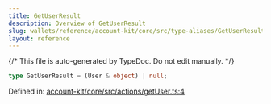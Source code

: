 ```yaml
---
title: GetUserResult
description: Overview of GetUserResult
slug: wallets/reference/account-kit/core/src/type-aliases/GetUserResult
layout: reference
---
```


{/* This file is auto-generated by TypeDoc. Do not edit manually. */}

```ts
type GetUserResult = (User & object) | null;
```

Defined in: [account-kit/core/src/actions/getUser.ts:4](https://github.com/alchemyplatform/aa-sdk/blob/08ef11b1fc98663df6a97fa93722c7f14b33f1cc/account-kit/core/src/actions/getUser.ts#L4)
